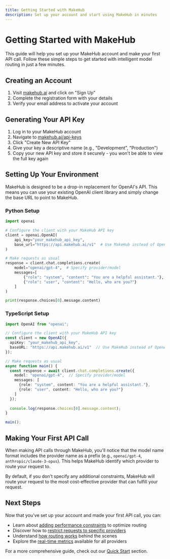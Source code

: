 ```yaml
---
title: Getting Started with MakeHub
description: Set up your account and start using MakeHub in minutes
---
```


# Getting Started with MakeHub

This guide will help you set up your MakeHub account and make your first API call. Follow these simple steps to get started with intelligent model routing in just a few minutes.

## Creating an Account

1. Visit [makehub.ai](https://makehub.ai) and click on "Sign Up"
2. Complete the registration form with your details
3. Verify your email address to activate your account

## Generating Your API Key

1. Log in to your MakeHub account
2. Navigate to [makehub.ai/api-keys](https://makehub.ai/api-keys)
3. Click "Create New API Key"
4. Give your key a descriptive name (e.g., "Development", "Production")
5. Copy your new API key and store it securely - you won't be able to view the full key again

## Setting Up Your Environment

MakeHub is designed to be a drop-in replacement for OpenAI's API. This means you can use your existing OpenAI client library and simply change the base URL to point to MakeHub.

### Python Setup

```python
import openai

# Configure the client with your MakeHub API key
client = openai.OpenAI(
    api_key="your_makehub_api_key",
    base_url="https://api.makehub.ai/v1"  # Use MakeHub instead of OpenAI
)

# Make requests as usual
response = client.chat.completions.create(
    model="openai/gpt-4",  # Specify provider/model
    messages=[
        {"role": "system", "content": "You are a helpful assistant."},
        {"role": "user", "content": "Hello, who are you?"}
    ]
)

print(response.choices[0].message.content)
```

### TypeScript Setup

```typescript
import OpenAI from "openai";

// Configure the client with your MakeHub API key
const client = new OpenAI({
  apiKey: "your_makehub_api_key",
  baseURL: "https://api.makehub.ai/v1"  // Use MakeHub instead of OpenAI
});

// Make requests as usual
async function main() {
  const response = await client.chat.completions.create({
    model: "openai/gpt-4",  // Specify provider/model
    messages: [
      {role: "system", content: "You are a helpful assistant."},
      {role: "user", content: "Hello, who are you?"}
    ]
  });
  
  console.log(response.choices[0].message.content);
}

main();
```

## Making Your First API Call

When making API calls through MakeHub, you'll notice that the model name format includes the provider name as a prefix (e.g., `openai/gpt-4`, `anthropic/claude-3-opus`). This helps MakeHub identify which provider to route your request to.

By default, if you don't specify any additional constraints, MakeHub will route your request to the most cost-effective provider that can fulfill your request.

## Next Steps

Now that you've set up your account and made your first API call, you can:

- Learn about [adding performance constraints](/docs/basic-usage/performance) to optimize routing
- Discover how to [restrict requests to specific providers](/docs/basic-usage/providers)
- Understand [how routing works](/docs/basic-usage/routing) behind the scenes
- Explore the [real-time metrics](/docs/basic-usage/metrics) available for all providers

For a more comprehensive guide, check out our [Quick Start](/docs/basic-usage/quick-start) section.
